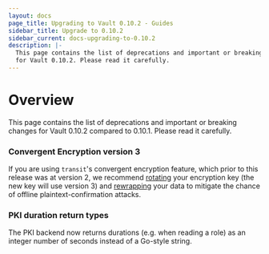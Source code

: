 ```yaml
---
layout: docs
page_title: Upgrading to Vault 0.10.2 - Guides
sidebar_title: Upgrade to 0.10.2
sidebar_current: docs-upgrading-to-0.10.2
description: |-
  This page contains the list of deprecations and important or breaking changes
  for Vault 0.10.2. Please read it carefully.
---
```


# Overview

This page contains the list of deprecations and important or breaking changes
for Vault 0.10.2 compared to 0.10.1. Please read it carefully.

### Convergent Encryption version 3

If you are using `transit`'s convergent encryption feature, which prior to this
release was at version 2, we recommend
[rotating](https://www.vaultproject.io/api/secret/transit/index.html#rotate-key)
your encryption key (the new key will use version 3) and
[rewrapping](https://www.vaultproject.io/api/secret/transit/index.html#rewrap-data)
your data to mitigate the chance of offline plaintext-confirmation attacks.

### PKI duration return types

The PKI backend now returns durations (e.g. when reading a role) as an integer
number of seconds instead of a Go-style string.
